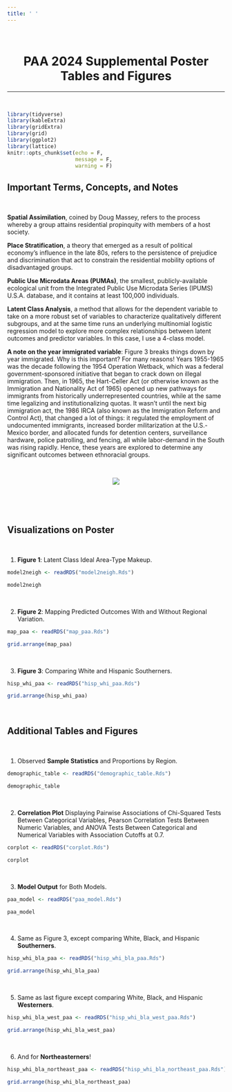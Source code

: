 ```yaml
---
title: ' '
---
```


<br>

<center>
# PAA 2024 Supplemental Poster Tables and Figures
</center>

***

<br>

```r
library(tidyverse)
library(kableExtra)
library(gridExtra)
library(grid)
library(ggplot2)
library(lattice)
knitr::opts_chunk$set(echo = F,
                      message = F,
                      warning = F)
```


## Important Terms, Concepts, and Notes

<br>

**Spatial Assimilation**, coined by Doug Massey, refers to the process whereby a group attains residential propinquity with members of a host society.

**Place Stratification**, a theory that emerged as a result of political economy’s influence in the late 80s, refers to the persistence of prejudice and discrimination that act to constrain the residential mobility options of disadvantaged groups.

**Public Use Microdata Areas (PUMAs)**, the smallest, publicly-available ecological unit from the Integrated Public Use Microdata Series (IPUMS) U.S.A. database, and it contains at least 100,000 individuals.

**Latent Class Analysis**, a method that allows for the dependent variable to take on a more robust set of variables to characterize qualitatively different subgroups, and at the same time runs an underlying multinomial logistic regression model to explore more complex relationships between latent outcomes and predictor variables. In this case, I use a 4-class model.

**A note on the year immigrated variable**: Figure 3 breaks things down by year immigrated. Why is this important? For many reasons! Years 1955-1965 was the decade following the 1954 Operation Wetback, which was a federal government-sponsored initiative that began to crack down on illegal immigration. Then, in 1965, the Hart-Celler Act (or otherwise known as the Immigration and Nationality Act of 1965) opened up new pathways for immigrants from historically underrepresented countries, while at the same time legalizing and institutionalizing quotas. It wasn't until the next big immigration act, the 1986 IRCA (also known as the Immigration Reform and Control Act), that changed a lot of things: it regulated the employment of undocumented immigrants, increased border militarization at the U.S.-Mexico border, and allocated funds for detention centers, surveillance hardware, police patrolling, and fencing, all while labor-demand in the South was rising rapidly. Hence, these years are explored to determine any significant outcomes between ethnoracial groups.

<br>
 
<center>

![ ](paapic.png)
</center>
 
<br>

<br>

## Visualizations on Poster

<br>

  1. **Figure 1**: Latent Class Ideal Area-Type Makeup.

```r
model2neigh <- readRDS("model2neigh.Rds")

model2neigh
```

<br>

  2. **Figure 2**: Mapping Predicted Outcomes With and Without Regional Variation.
  
```r
map_paa <- readRDS("map_paa.Rds")

grid.arrange(map_paa)
```

<br>

  3. **Figure 3**: Comparing White and Hispanic Southerners.
  
```r
hisp_whi_paa <- readRDS("hisp_whi_paa.Rds")

grid.arrange(hisp_whi_paa)
```

<br>

## Additional Tables and Figures

<br>

  1. Observed **Sample Statistics** and Proportions by Region.

```r
demographic_table <- readRDS("demographic_table.Rds")

demographic_table
```

<br>

  2. **Correlation Plot** Displaying Pairwise Associations of Chi-Squared Tests Between Categorical Variables, Pearson Correlation Tests Between Numeric Variables, and ANOVA Tests Between Categorical and Numerical Variables with Association Cutoffs at 0.7.

```r
corplot <- readRDS("corplot.Rds")

corplot
```

<br>

  3. **Model Output** for Both Models.
  
```r
paa_model <- readRDS("paa_model.Rds")

paa_model
```

<br>

  4. Same as Figure 3, except comparing White, Black, and Hispanic **Southerners**.
  
```r
hisp_whi_bla_paa <- readRDS("hisp_whi_bla_paa.Rds")

grid.arrange(hisp_whi_bla_paa)
```

<br>

  5. Same as last figure except comparing White, Black, and Hispanic **Westerners**.
  
```r
hisp_whi_bla_west_paa <- readRDS("hisp_whi_bla_west_paa.Rds")

grid.arrange(hisp_whi_bla_west_paa)
```

<br>

  6. And for **Northeasterners**!
  
```r
hisp_whi_bla_northeast_paa <- readRDS("hisp_whi_bla_northeast_paa.Rds")

grid.arrange(hisp_whi_bla_northeast_paa)
```

<br>

